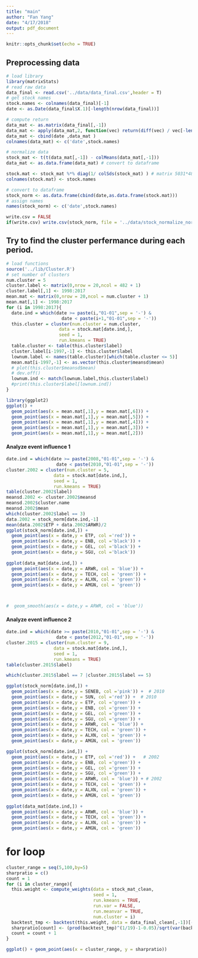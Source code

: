 ```yaml
---
title: "main"
author: "Fan Yang"
date: "4/17/2018"
output: pdf_document
---
```


```r
knitr::opts_chunk$set(echo = TRUE)
```

## Preprocessing data
```r
# load library
library(matrixStats)
# read raw data
data_final <- read.csv('../data/data_final.csv',header = T)
# get stock names
stock.names <- colnames(data_final)[-1]
date <- as.Date(data_final$X.1)[-length(nrow(data_final))]

# compute return
data_mat <- as.matrix(data_final[,-1])
data_mat <- apply(data_mat,2, function(vec) return(diff(vec) / vec[-length(vec)]) )
data_mat <- cbind(date ,data_mat )
colnames(data_mat) <- c('date',stock.names)

# normalize data
stock_mat <- t(t(data_mat[,-1]) - colMeans(data_mat[,-1]))
data_mat <- as.data.frame(data_mat) # convert to dataframe

stock.mat <- stock_mat %*% diag(1/ colSds(stock_mat) ) # matrix 5031*482
colnames(stock.mat) <- stock.names

# convert to dataframe
stock_norm <- as.data.frame(cbind(date,as.data.frame(stock.mat)))
# assign names
names(stock_norm) <- c('date',stock.names)

write.csv = FALSE
if(write.csv) write.csv(stock_norm, file = '../data/stock_normalize_norm.csv', row.names = FALSE)

```
## Try to find the cluster perfermance during each period.

```r
# load functions
source('../lib/Cluster.R')
# set number of clusters
num.cluster = 5
cluster.label <- matrix(0,nrow = 20,ncol = 482 + 1)
cluster.label[,1] <- 1998:2017
mean.mat <- matrix(0,nrow = 20,ncol = num.cluster + 1)
mean.mat[,1] <- 1998:2017
for (i in 1998:2017){
  date.ind = which(date >= paste(i,"01-01",sep = '-') &
                     date < paste(i+1,"01-01",sep = '-'))
  this.cluster = cluster(num.cluster = num.cluster, 
                    data = stock.mat[date.ind,],
                    seed = 1,
                    run.kmeans = TRUE)
  table.cluster <- table(this.cluster$label)
  cluster.label[i-1997,-1] <- this.cluster$label
  lownum.label <- names(table.cluster)[which(table.cluster <= 5)]
  mean.mat[i-1997,-1] <- as.vector(this.cluster$meansd$mean)
  # plot(this.cluster$meansd$mean)
  # dev.off()
  lownum.ind <- match(lownum.label,this.cluster$label)
  #print(this.cluster$label[lownum.ind])
}

library(ggplot2)
ggplot() + 
  geom_point(aes(x = mean.mat[,1],y = mean.mat[,6])) + 
  geom_point(aes(x = mean.mat[,1],y = mean.mat[,5])) + 
  geom_point(aes(x = mean.mat[,1],y = mean.mat[,4])) + 
  geom_point(aes(x = mean.mat[,1],y = mean.mat[,3])) + 
  geom_point(aes(x = mean.mat[,1],y = mean.mat[,2]))
```
#### Analyze event influence 1
```r
date.ind = which(date >= paste(2008,"01-01",sep = '-') &
                   date < paste(2010,"01-01",sep = '-'))
cluster.2002 = cluster(num.cluster = 5, 
                  data = stock.mat[date.ind,],
                  seed = 1,
                  run.kmeans = TRUE)
table(cluster.2002$label)
meansd.2002 <- cluster.2002$meansd
meansd.2002$cluster.name
meansd.2002$mean
which(cluster.2002$label == 3)
data.2002 = stock_norm[date.ind,-1]
mean(data.2002$ETP + data.2002$ARWR)/2
ggplot(stock_norm[date.ind,]) + 
  geom_point(aes(x = date,y = ETP, col ='red')) + 
  geom_point(aes(x = date,y = ENB, col ='black')) +
  geom_point(aes(x = date,y = GEL, col ='black')) +
  geom_point(aes(x = date,y = SGU, col ='black'))
  
ggplot(data_mat[date.ind,]) + 
  geom_point(aes(x = date,y = ARWR, col = 'blue')) +
  geom_point(aes(x = date,y = TECH, col = 'green')) +
  geom_point(aes(x = date,y = ALXN, col = 'green')) + 
  geom_point(aes(x = date,y = AMGN, col = 'green'))



#  geom_smooth(aes(x = date,y = ARWR, col = 'blue'))
```

#### Analyze event influence 2
```r
date.ind = which(date >= paste(2010,"01-01",sep = '-') &
                   date < paste(2012,"01-01",sep = '-'))
cluster.2015 = cluster(num.cluster = 9, 
                  data = stock.mat[date.ind,],
                  seed = 1,
                  run.kmeans = TRUE)
table(cluster.2015$label)

which(cluster.2015$label == 7 |cluster.2015$label == 5)

ggplot(stock_norm[date.ind,]) + 
  geom_point(aes(x = date,y = SENEB, col ='pink')) +  # 2010
  geom_point(aes(x = date,y = SUN, col ='red')) +  # 2010
  geom_point(aes(x = date,y = ETP, col ='green')) + 
  geom_point(aes(x = date,y = ENB, col ='green')) +
  geom_point(aes(x = date,y = GEL, col ='green')) +
  geom_point(aes(x = date,y = SGU, col ='green')) +
  geom_point(aes(x = date,y = ARWR, col = 'blue')) +
  geom_point(aes(x = date,y = TECH, col = 'green')) +
  geom_point(aes(x = date,y = ALXN, col = 'green')) + 
  geom_point(aes(x = date,y = AMGN, col = 'green'))

ggplot(stock_norm[date.ind,]) + 
  geom_point(aes(x = date,y = ETP, col ='red')) +   # 2002
  geom_point(aes(x = date,y = ENB, col ='green')) +
  geom_point(aes(x = date,y = GEL, col ='green')) +
  geom_point(aes(x = date,y = SGU, col ='green')) +
  geom_point(aes(x = date,y = ARWR, col = 'blue')) + # 2002
  geom_point(aes(x = date,y = TECH, col = 'green')) +
  geom_point(aes(x = date,y = ALXN, col = 'green')) + 
  geom_point(aes(x = date,y = AMGN, col = 'green'))
  
ggplot(data_mat[date.ind,]) + 
  geom_point(aes(x = date,y = ARWR, col = 'blue')) +
  geom_point(aes(x = date,y = TECH, col = 'green')) +
  geom_point(aes(x = date,y = ALXN, col = 'green')) + 
  geom_point(aes(x = date,y = AMGN, col = 'green'))

```


# for loop
```r
cluster_range = seq(5,100,by=5)
sharpratio = c()
count = 1
for (i in cluster_range){
  this.weight <- compute_weights(data = stock_mat_clean,
                                 seed = 1,
                                 run.kmeans = TRUE,
                                 run.var = FALSE,
                                 run.meanvar = TRUE,
                                 num.cluster = i)
  backtest_tmp <- backtest(this.weight, data = data_final_clean[,-1])[-c(1:250)]
  sharpratio[count] <- (prod(backtest_tmp)^(1/19)-1-0.05)/sqrt(var(backtest_tmp-1)*250)
  count = count + 1
}

ggplot() + geom_point(aes(x = cluster_range, y = sharpratio))

```


